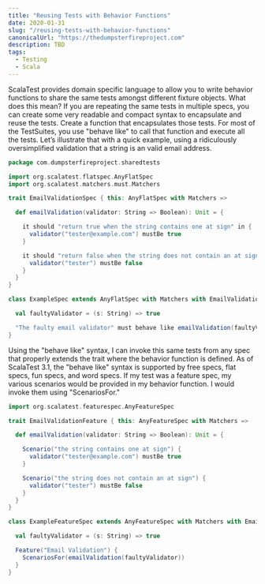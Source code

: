 ```yaml
---
title: "Reusing Tests with Behavior Functions"
date: 2020-01-31
slug: "/reusing-tests-with-behavior-functions"
canonicalUrl: "https://thedumpsterfireproject.com"
description: TBD
tags:
  - Testing
  - Scala
---
```

ScalaTest provides domain specific language to allow you to write behavior functions to share the same tests amongst different
fixture objects. What does this mean? If you are repeating the same tests in multiple specs, you can create some very readable
and compact syntax to encapsulate and reuse the tests. Create a function that encapsulates those tests. For most of the
TestSuites, you use "behave like" to call that function and execute all the tests. Let’s illustrate that with a quick example,
using a ridiculously oversimplified validation that a string is an valid email address.

```scala
package com.dumpsterfireproject.sharedtests

import org.scalatest.flatspec.AnyFlatSpec
import org.scalatest.matchers.must.Matchers

trait EmailValidationSpec { this: AnyFlatSpec with Matchers =>

  def emailValidation(validator: String => Boolean): Unit = {

    it should "return true when the string contains one at sign" in {
      validator("tester@example.com") mustBe true
    }

    it should "return false when the string does not contain an at sign" in {
      validator("tester") mustBe false
    }
  }
}

class ExampleSpec extends AnyFlatSpec with Matchers with EmailValidationSpec {

  val faultyValidator = (s: String) => true

  "The faulty email validator" must behave like emailValidation(faultyValidator)
}
```

Using the "behave like" syntax, I can invoke this same tests from any spec that properly extends the trait where the behavior
function is defined. As of ScalaTest 3.1, the "behave like" syntax is supported by free specs, flat specs, fun specs, and word
specs. If my test was a feature spec, my various scenarios would be provided in my behavior function. I would invoke them using
"ScenariosFor."

```scala
import org.scalatest.featurespec.AnyFeatureSpec

trait EmailValidationFeature { this: AnyFeatureSpec with Matchers =>

  def emailValidation(validator: String => Boolean): Unit = {

    Scenario("the string contains one at sign") {
      validator("tester@example.com") mustBe true
    }

    Scenario("the string does not contain an at sign") {
      validator("tester") mustBe false
    }
  }
}

class ExampleFeatureSpec extends AnyFeatureSpec with Matchers with EmailValidationFeature {

  val faultyValidator = (s: String) => true

  Feature("Email Validation") {
    ScenariosFor(emailValidation(faultyValidator))
  }
}
```
